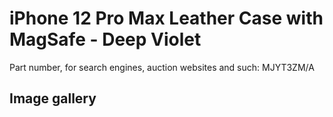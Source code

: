 
# iPhone 12 Pro Max Leather Case with MagSafe - Deep Violet

Part number, for search engines, auction websites and such: MJYT3ZM/A

## Image gallery

<div style={{ width: "768px" }}>
  <GalleryComponent
    images={[
      {
        original: "/everysource/MJYT3.png",
        thumbnail: "/everypreview/MJYT3.png",
      },
      {
        original: "/everysource/MJYT3_AV01.png",
        thumbnail: "/everypreview/MJYT3_AV01.png",
      },
      {
        original: "/everysource/MJYT3_AV02.png",
        thumbnail: "/everypreview/MJYT3_AV02.png",
      },
      {
        original: "/everysource/MJYT3_AV03.png",
        thumbnail: "/everypreview/MJYT3_AV03.png",
      },
      {
        original: "/everysource/MJYT3_AV04.png",
        thumbnail: "/everypreview/MJYT3_AV04.png",
      }
    ]}
  />
</div>